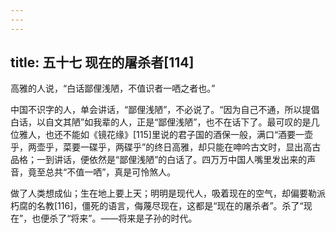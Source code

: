 ```yaml
---
---
---
```

title: 五十七 现在的屠杀者[114]
---




高雅的人说，“白话鄙俚浅陋，不值识者一哂之者也。”

中国不识字的人，单会讲话，“鄙俚浅陋”，不必说了。“因为自己不通，所以提倡白话，以自文其陋”如我辈的人，正是“鄙俚浅陋”，也不在话下了。最可叹的是几位雅人，也还不能如《镜花缘》[115]里说的君子国的酒保一般，满口“酒要一壶乎，两壶乎，菜要一碟乎，两碟乎”的终日高雅，却只能在呻吟古文时，显出高古品格；一到讲话，便依然是“鄙俚浅陋”的白话了。四万万中国人嘴里发出来的声音，竟至总共“不值一哂”，真是可怜煞人。

做了人类想成仙；生在地上要上天；明明是现代人，吸着现在的空气，却偏要勒派朽腐的名教[116]，僵死的语言，侮蔑尽现在，这都是“现在的屠杀者”。杀了“现在”，也便杀了“将来”。——将来是子孙的时代。